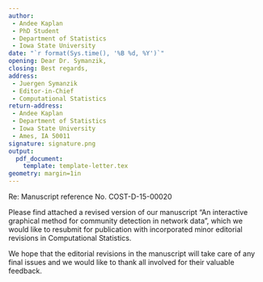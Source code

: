 ```yaml
---
author: 
 - Andee Kaplan 
 - PhD Student 
 - Department of Statistics 
 - Iowa State University
date: "`r format(Sys.time(), '%B %d, %Y')`"
opening: Dear Dr. Symanzik,
closing: Best regards,
address: 
 - Juergen Symanzik
 - Editor-in-Chief
 - Computational Statistics
return-address:
 - Andee Kaplan
 - Department of Statistics
 - Iowa State University
 - Ames, IA 50011
signature: signature.png
output:
  pdf_document:
    template: template-letter.tex
geometry: margin=1in
---
```


Re: Manuscript reference No. COST-D-15-00020

Please find attached a revised version of our manuscript "An interactive graphical method for community detection in network data", which we would like to resubmit for publication with incorporated minor editorial revisions in Computational Statistics.

We hope that the editorial revisions in the manuscript will take care of any final issues and we would like to thank all involved for their valuable feedback.


